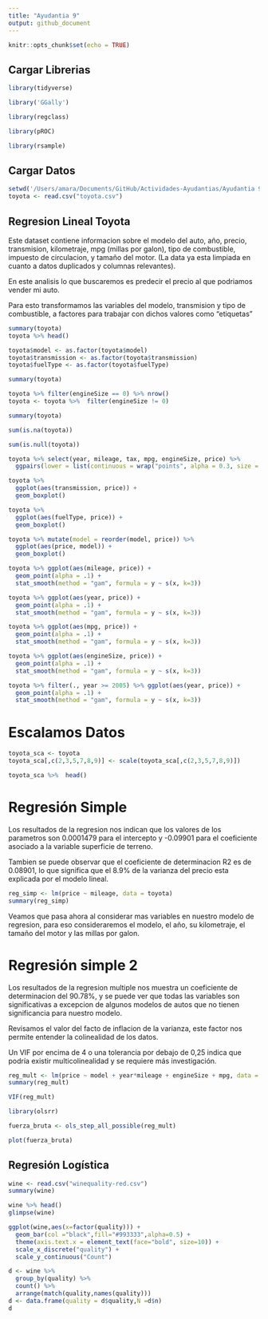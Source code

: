 ```yaml
---
title: "Ayudantia 9"
output: github_document
---
```


```r
knitr::opts_chunk$set(echo = TRUE)
```

## Cargar Librerias
```r
library(tidyverse)

library('GGally')

library(regclass)

library(pROC)

library(rsample)
```
## Cargar Datos
```r
setwd('/Users/amara/Documents/GitHub/Actividades-Ayudantias/Ayudantia 9')
toyota <- read.csv("toyota.csv")
```

## Regresion Lineal Toyota

Este dataset contiene informacion sobre el modelo del auto, año, precio, transmision, kilometraje, mpg (millas por galon), tipo de combustible, impuesto de circulacion, y tamaño del motor. (La data ya esta limpiada en cuanto a datos duplicados y columnas relevantes).

En este analisis lo que buscaremos es predecir el precio al que podriamos vender mi auto.

Para esto transformamos las variables del modelo, transmision y tipo de combustible, a factores para trabajar con dichos valores como “etiquetas”
```r
summary(toyota)
toyota %>% head()

toyota$model <- as.factor(toyota$model)
toyota$transmission <- as.factor(toyota$transmission)
toyota$fuelType <- as.factor(toyota$fuelType)

summary(toyota)

toyota %>% filter(engineSize == 0) %>% nrow()
toyota <- toyota %>%  filter(engineSize != 0)

summary(toyota)
```
```r
sum(is.na(toyota))

sum(is.null(toyota))

toyota %>% select(year, mileage, tax, mpg, engineSize, price) %>% 
  ggpairs(lower = list(continuous = wrap("points", alpha = 0.3, size = 0.5)))
```

```r
toyota %>% 
  ggplot(aes(transmission, price)) +
  geom_boxplot()

toyota %>% 
  ggplot(aes(fuelType, price)) +
  geom_boxplot()

toyota %>% mutate(model = reorder(model, price)) %>%
  ggplot(aes(price, model)) +
  geom_boxplot()

```



```r
toyota %>% ggplot(aes(mileage, price)) +
  geom_point(alpha = .1) +
  stat_smooth(method = "gam", formula = y ~ s(x, k=3))

toyota %>% ggplot(aes(year, price)) +
  geom_point(alpha = .1) +
  stat_smooth(method = "gam", formula = y ~ s(x, k=3))

toyota %>% ggplot(aes(mpg, price)) +
  geom_point(alpha = .1) +
  stat_smooth(method = "gam", formula = y ~ s(x, k=3))

toyota %>% ggplot(aes(engineSize, price)) +
  geom_point(alpha = .1) +
  stat_smooth(method = "gam", formula = y ~ s(x, k=3))

toyota %>% filter(., year >= 2005) %>% ggplot(aes(year, price)) +
  geom_point(alpha = .1) +
  stat_smooth(method = "gam", formula = y ~ s(x, k=3))
```

# Escalamos Datos
```r
toyota_sca <- toyota
toyota_sca[,c(2,3,5,7,8,9)] <- scale(toyota_sca[,c(2,3,5,7,8,9)])

toyota_sca %>%  head()

```

# Regresión Simple

Los resultados de la regresion nos indican que los valores de los parametros son 0.0001479 para el intercepto y -0.09901 para el coeficiente asociado a la variable superficie de terreno.

Tambien se puede observar que el coeficiente de determinacion R2 es de 0.08901, lo que significa que el 8.9% de la varianza del precio esta explicada por el modelo lineal.

```r
reg_simp <- lm(price ~ mileage, data = toyota)
summary(reg_simp)
```
Veamos que pasa ahora al considerar mas variables en nuestro modelo de regresion, para eso consideraremos el modelo, el año, su kilometraje, el tamaño del motor y las millas por galon.

# Regresión simple 2

Los resultados de la regresion multiple nos muestra un coeficiente de determinacion del 90.78%, y se puede ver que todas las variables son significativas a excepcion de algunos modelos de autos que no tienen significancia para nuestro modelo.

Revisamos el valor del facto de inflacion de la varianza, este factor nos permite entender la colinealidad de los datos.

Un VIF por encima de 4 o una tolerancia por debajo de 0,25 indica que podría existir multicolinealidad y se requiere más investigación.

```r
reg_mult <- lm(price ~ model + year*mileage + engineSize + mpg, data = toyota_sca)
summary(reg_mult)

VIF(reg_mult)

```

```r
library(olsrr)

fuerza_bruta <- ols_step_all_possible(reg_mult)

plot(fuerza_bruta)
```

## Regresión Logística 

```r
wine <- read.csv("winequality-red.csv")
summary(wine)
```

```r
wine %>% head()
glimpse(wine)

ggplot(wine,aes(x=factor(quality))) +
  geom_bar(col ="black",fill="#993333",alpha=0.5) +
  theme(axis.text.x = element_text(face="bold", size=10)) +
  scale_x_discrete("quality") +
  scale_y_continuous("Count")

```

```r
d <- wine %>% 
  group_by(quality) %>%
  count() %>%
  arrange(match(quality,names(quality)))
d <- data.frame(quality = d$quality,N =d$n)
d
```





